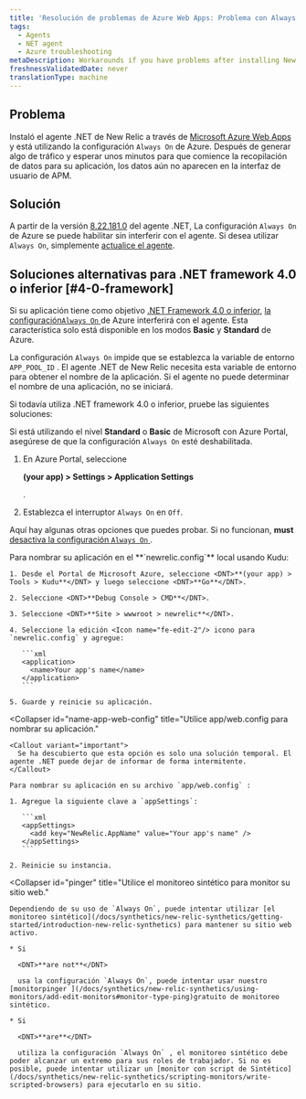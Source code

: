 ```yaml
---
title: 'Resolución de problemas de Azure Web Apps: Problema con Always On'
tags:
  - Agents
  - NET agent
  - Azure troubleshooting
metaDescription: Workarounds if you have problems after installing New Relic's .NET agent on a Windows Azure Web App.
freshnessValidatedDate: never
translationType: machine
---
```


## Problema

Instaló el agente .NET de New Relic a través de [Microsoft Azure Web Apps](/docs/agents/net-agent/azure-installation/install-app-azure-web-apps) y está utilizando la configuración `Always On` de Azure. Después de generar algo de tráfico y esperar unos minutos para que comience la recopilación de datos para su aplicación, los datos aún no aparecen en la interfaz de usuario de APM.

## Solución

A partir de la versión [8.22.181.0](/docs/release-notes/agent-release-notes/net-release-notes/net-agent-8221810) del agente .NET, La configuración `Always On` de Azure se puede habilitar sin interferir con el agente. Si desea utilizar `Always On`, simplemente [actualice el agente](/docs/agents/net-agent/azure-installation/install-net-agent-azure-web-apps).

## Soluciones alternativas para .NET framework 4.0 o inferior [#4-0-framework]

Si su aplicación tiene como objetivo [.NET Framework 4.0 o inferior](/docs/agents/net-agent/troubleshooting/technical-support-net-framework-40-or-lower), [la configuración`Always On` ](https://azure.microsoft.com/en-us/documentation/articles/web-sites-create-web-jobs/)de Azure interferirá con el agente. Esta característica solo está disponible en los modos <DNT>**Basic**</DNT> y <DNT>**Standard**</DNT> de Azure.

La configuración `Always On` impide que se establezca la variable de entorno `APP_POOL_ID` . El agente .NET de New Relic necesita esta variable de entorno para obtener el nombre de la aplicación. Si el agente no puede determinar el nombre de una aplicación, no se iniciará.

Si todavía utiliza .NET framework 4.0 o inferior, pruebe las siguientes soluciones:

Si está utilizando el nivel <DNT>**Standard**</DNT> o <DNT>**Basic**</DNT> de Microsoft con Azure Portal, asegúrese de que la configuración `Always On` esté deshabilitada.

1. En Azure Portal, seleccione

   <DNT>**(your app) > Settings > Application Settings**</DNT>

   .

2. Establezca el interruptor `Always On` en `Off`.

Aquí hay algunas otras opciones que puedes probar. Si no funcionan, <DNT>**must**</DNT> [desactiva la configuración `Always On` ](#4-0-framework).

<CollapserGroup>
  <Collapser
    id="name-app"
    title="Utilice Kudu para nombrar su aplicación."
  >
    Para nombrar su aplicación en el <DNT>**`newrelic.config`**</DNT> local usando Kudu:

    1. Desde el Portal de Microsoft Azure, seleccione <DNT>**(your app) > Tools > Kudu**</DNT> y luego seleccione <DNT>**Go**</DNT>.

    2. Seleccione <DNT>**Debug Console > CMD**</DNT>.

    3. Seleccione <DNT>**Site > wwwroot > newrelic**</DNT>.

    4. Seleccione la edición <Icon name="fe-edit-2"/> icono para `newrelic.config` y agregue:

       ```xml
       <application>
         <name>Your app's name</name>
       </application>
       ```

    5. Guarde y reinicie su aplicación.
  </Collapser>

  <Collapser
    id="name-app-web-config"
    title="Utilice app/web.config para nombrar su aplicación."
  >
    <Callout variant="important">
      Se ha descubierto que esta opción es solo una solución temporal. El agente .NET puede dejar de informar de forma intermitente.
    </Callout>

    Para nombrar su aplicación en su archivo `app/web.config` :

    1. Agregue la siguiente clave a `appSettings`:

       ```xml
       <appSettings>
         <add key="NewRelic.AppName" value="Your app's name" />
       </appSettings>
       ```

    2. Reinicie su instancia.
  </Collapser>

  <Collapser
    id="pinger"
    title="Utilice el monitoreo sintético para monitor su sitio web."
  >
    Dependiendo de su uso de `Always On`, puede intentar utilizar [el monitoreo sintético](/docs/synthetics/new-relic-synthetics/getting-started/introduction-new-relic-synthetics) para mantener su sitio web activo.

    * Si

      <DNT>**are not**</DNT>

      usa la configuración `Always On`, puede intentar usar nuestro [monitorpinger ](/docs/synthetics/new-relic-synthetics/using-monitors/add-edit-monitors#monitor-type-ping)gratuito de monitoreo sintético.

    * Si

      <DNT>**are**</DNT>

      utiliza la configuración `Always On` , el monitoreo sintético debe poder alcanzar un extremo para sus roles de trabajador. Si no es posible, puede intentar utilizar un [monitor con script de Sintético](/docs/synthetics/new-relic-synthetics/scripting-monitors/write-scripted-browsers) para ejecutarlo en su sitio.
  </Collapser>
</CollapserGroup>